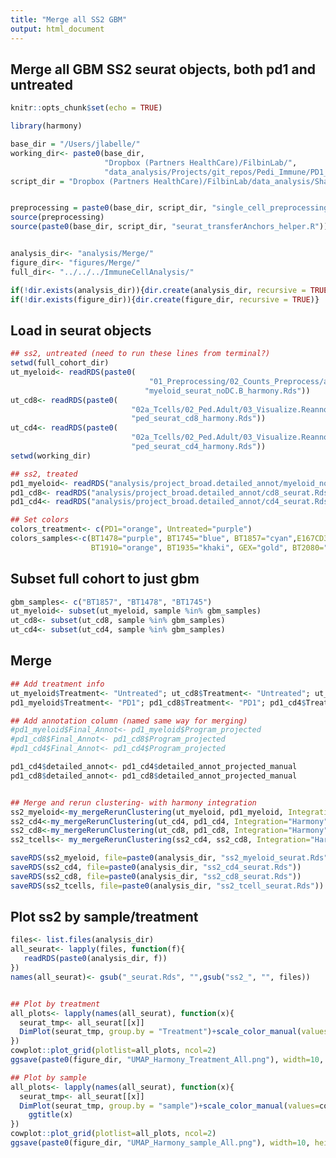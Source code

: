 ```yaml
---
title: "Merge all SS2 GBM"
output: html_document
---
```


## Merge all GBM SS2 seurat objects, both pd1 and untreated

```r
knitr::opts_chunk$set(echo = TRUE)

library(harmony)

base_dir = "/Users/jlabelle/"
working_dir<- paste0(base_dir, 
                     "Dropbox (Partners HealthCare)/FilbinLab/",
                     "data_analysis/Projects/git_repos/Pedi_Immune/PD1_Treat/01a_SS2/Immune/")
script_dir = "Dropbox (Partners HealthCare)/FilbinLab/data_analysis/Shared/Scripts/"


preprocessing = paste0(base_dir, script_dir, "single_cell_preprocessing_helper_functions.R")
source(preprocessing)
source(paste0(base_dir, script_dir, "seurat_transferAnchors_helper.R"))


analysis_dir<- "analysis/Merge/"
figure_dir<- "figures/Merge/"
full_dir<- "../../../ImmuneCellAnalysis/"

if(!dir.exists(analysis_dir)){dir.create(analysis_dir, recursive = TRUE)}
if(!dir.exists(figure_dir)){dir.create(figure_dir, recursive = TRUE)}

```


## Load in seurat objects
```r
## ss2, untreated (need to run these lines from terminal?)
setwd(full_cohort_dir)
ut_myeloid<- readRDS(paste0(
                               "01_Preprocessing/02_Counts_Preprocess/analysis/detailed_annotation/pedOnly_nomuv63/",
                              "myeloid_seurat_noDC.B_harmony.Rds"))
ut_cd8<- readRDS(paste0(
                           "02a_Tcells/02_Ped.Adult/03_Visualize.Reannotate_programs/analysis/Reannotate_programs/rank8_sharedByunion/",
                           "ped_seurat_cd8_harmony.Rds"))
ut_cd4<- readRDS(paste0(
                           "02a_Tcells/02_Ped.Adult/03_Visualize.Reannotate_programs/analysis/Reannotate_programs/rank8_sharedByunion/", 
                           "ped_seurat_cd4_harmony.Rds"))
setwd(working_dir)

## ss2, treated
pd1_myeloid<- readRDS("analysis/project_broad.detailed_annot/myeloid_noDC.B_seurat.Rds")
pd1_cd8<- readRDS("analysis/project_broad.detailed_annot/cd8_seurat.Rds")
pd1_cd4<- readRDS("analysis/project_broad.detailed_annot/cd4_seurat.Rds")

## Set colors
colors_treatment<- c(PD1="orange", Untreated="purple")
colors_samples<-c(BT1478="purple", BT1745="blue", BT1857="cyan",E167CD35resub="skyblue",
                  BT1910="orange", BT1935="khaki", GEX="gold", BT2080="salmon")
```

## Subset full cohort to just gbm
```r
gbm_samples<- c("BT1857", "BT1478", "BT1745")
ut_myeloid<- subset(ut_myeloid, sample %in% gbm_samples)
ut_cd8<- subset(ut_cd8, sample %in% gbm_samples)
ut_cd4<- subset(ut_cd4, sample %in% gbm_samples)
```


## Merge 
```r
## Add treatment info
ut_myeloid$Treatment<- "Untreated"; ut_cd8$Treatment<- "Untreated"; ut_cd4$Treatment<- "Untreated"
pd1_myeloid$Treatment<- "PD1"; pd1_cd8$Treatment<- "PD1"; pd1_cd4$Treatment<- "PD1"

## Add annotation column (named same way for merging)
#pd1_myeloid$Final_Annot<- pd1_myeloid$Program_projected
#pd1_cd8$Final_Annot<- pd1_cd8$Program_projected
#pd1_cd4$Final_Annot<- pd1_cd4$Program_projected

pd1_cd4$detailed_annot<- pd1_cd4$detailed_annot_projected_manual
pd1_cd8$detailed_annot<- pd1_cd8$detailed_annot_projected_manual


## Merge and rerun clustering- with harmony integration
ss2_myeloid<-my_mergeRerunClustering(ut_myeloid, pd1_myeloid, Integration="Harmony")
ss2_cd4<-my_mergeRerunClustering(ut_cd4, pd1_cd4, Integration="Harmony")
ss2_cd8<-my_mergeRerunClustering(ut_cd8, pd1_cd8, Integration="Harmony")
ss2_tcells<- my_mergeRerunClustering(ss2_cd4, ss2_cd8, Integration="Harmony")

saveRDS(ss2_myeloid, file=paste0(analysis_dir, "ss2_myeloid_seurat.Rds"))
saveRDS(ss2_cd4, file=paste0(analysis_dir, "ss2_cd4_seurat.Rds"))
saveRDS(ss2_cd8, file=paste0(analysis_dir, "ss2_cd8_seurat.Rds"))
saveRDS(ss2_tcells, file=paste0(analysis_dir, "ss2_tcell_seurat.Rds"))
```



## Plot ss2 by sample/treatment
```r
files<- list.files(analysis_dir)
all_seurat<- lapply(files, function(f){
   readRDS(paste0(analysis_dir, f))
})
names(all_seurat)<- gsub("_seurat.Rds", "",gsub("ss2_", "", files))


## Plot by treatment
all_plots<- lapply(names(all_seurat), function(x){
  seurat_tmp<- all_seurat[[x]]
  DimPlot(seurat_tmp, group.by = "Treatment")+scale_color_manual(values=colors_treatment)+ggtitle(x)
})
cowplot::plot_grid(plotlist=all_plots, ncol=2)
ggsave(paste0(figure_dir, "UMAP_Harmony_Treatment_All.png"), width=10, height=8)

## Plot by sample
all_plots<- lapply(names(all_seurat), function(x){
  seurat_tmp<- all_seurat[[x]]
  DimPlot(seurat_tmp, group.by = "sample")+scale_color_manual(values=colors_samples[names(colors_samples) %in% unique(seurat_tmp$sample)])+
    ggtitle(x)
})
cowplot::plot_grid(plotlist=all_plots, ncol=2)
ggsave(paste0(figure_dir, "UMAP_Harmony_sample_All.png"), width=10, height=8)
```





